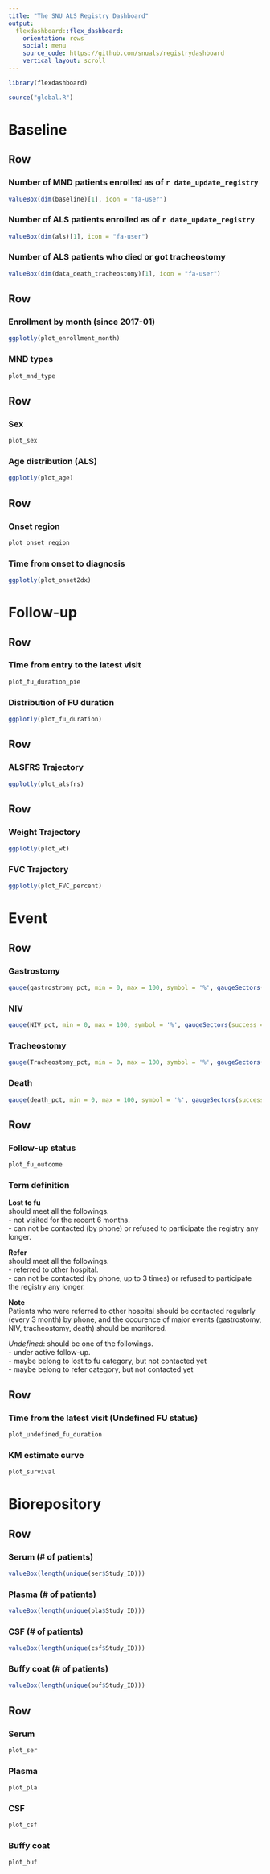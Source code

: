```yaml
---
title: "The SNU ALS Registry Dashboard"
output: 
  flexdashboard::flex_dashboard:
    orientation: rows
    social: menu
    source_code: https://github.com/snuals/registrydashboard
    vertical_layout: scroll
---
```


```r
library(flexdashboard)
```

```r
source("global.R")
```

Baseline
==================================================================

Row
------------------------------------------------------------------

### Number of MND patients enrolled as of `r date_update_registry`
```r
valueBox(dim(baseline)[1], icon = "fa-user")
```

### Number of ALS patients enrolled as of `r date_update_registry`
```r
valueBox(dim(als)[1], icon = "fa-user")
```

### Number of ALS patients who died or got tracheostomy
```r
valueBox(dim(data_death_tracheostomy)[1], icon = "fa-user")
```

Row
-----------------------------------------------------------------------

### Enrollment by month (since 2017-01)
```r
ggplotly(plot_enrollment_month)
```

### MND types
```r
plot_mnd_type
```

Row
-----------------------------------------------------------------------
### Sex
```r
plot_sex
```

### Age distribution (ALS)
```r
ggplotly(plot_age)
```

Row
----------------------------------------------------------------------
### Onset region
```r
plot_onset_region
```

### Time from onset to diagnosis 
```r
ggplotly(plot_onset2dx)
```

Follow-up
============================

Row
--------------------------
### Time from entry to the latest visit
```r
plot_fu_duration_pie
```

### Distribution of FU duration 
```r
ggplotly(plot_fu_duration)
```

Row
---------
### ALSFRS Trajectory 
```r
ggplotly(plot_alsfrs)
```

Row
--------
### Weight Trajectory
```r
ggplotly(plot_wt)
```

### FVC Trajectory
```r
ggplotly(plot_FVC_percent)
```

Event 
====================

Row 
------------------
### Gastrostomy 
```r
gauge(gastrostromy_pct, min = 0, max = 100, symbol = '%', gaugeSectors(success = c(20, 100), warning = c(10, 19), danger = c(0, 9)))
```

### NIV
```r
gauge(NIV_pct, min = 0, max = 100, symbol = '%', gaugeSectors(success = c(20, 100), warning = c(10, 19), danger = c(0, 9)))
```

### Tracheostomy 
```r
gauge(Tracheostomy_pct, min = 0, max = 100, symbol = '%', gaugeSectors(success = c(20, 100), warning = c(10, 19), danger = c(0, 9)))
```

### Death  
```r
gauge(death_pct, min = 0, max = 100, symbol = '%', gaugeSectors(success = c(20, 100), warning = c(10, 19), danger = c(0, 9)))
```

Row 
-----------
### Follow-up status 
```r
plot_fu_outcome
```

### Term definition

**Lost to fu**    
should meet all the followings.   
- not visited for the recent 6 months.   
- can not be contacted (by phone) or refused to participate the registry any longer.   

**Refer**   
should meet all the followings.    
- referred to other hospital.     
- can not be contacted (by phone, up to 3 times) or refused to participate the registry any longer.      

**Note**    
Patients who were referred to other hospital should be contacted regularly (every 3 month) by phone, and the occurence of major events (gastrostomy, NIV, tracheostomy, death) should be monitored.        

*Undefined*: should be one of the followings.       
- under active follow-up.      
- maybe belong to lost to fu category, but not contacted yet    
- maybe belong to refer category, but not contacted yet      

Row
---------------

### Time from the latest visit (Undefined FU status)
```r
plot_undefined_fu_duration
```

### KM estimate curve 
```r
plot_survival
```

Biorepository 
======================

Row
----------------------- 

### Serum (# of patients)  
```r
valueBox(length(unique(ser$Study_ID)))
```

### Plasma (# of patients) 
```r
valueBox(length(unique(pla$Study_ID)))
```

### CSF (# of patients)
```r
valueBox(length(unique(csf$Study_ID)))
```

### Buffy coat (# of patients) 
```r
valueBox(length(unique(buf$Study_ID)))
```

Row {data-height=300}
----------------------------   

### Serum 
```r
plot_ser
```

### Plasma 
```r
plot_pla
```

### CSF 
```r
plot_csf
```

### Buffy coat 
```r
plot_buf
```

















